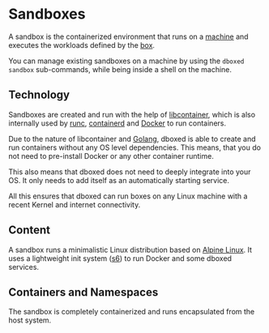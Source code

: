# Sandboxes

A sandbox is the containerized environment that runs on a [machine](/docs/machines) and executes the workloads
defined by the [box](/docs/boxes).

You can manage existing sandboxes on a machine by using the `dboxed sandbox` sub-commands, while being inside a shell
on the machine.

## Technology

Sandboxes are created and run with the help of [libcontainer](https://github.com/opencontainers/runc/tree/main/libcontainer),
which is also internally used by [runc](https://github.com/opencontainers/runc), [containerd](https://containerd.io/) and
[Docker](https://www.docker.com/) to run containers.

Due to the nature of libcontainer and [Golang](https://go.dev/), dboxed is able to create and run containers without
any OS level dependencies. This means, that you do not need to pre-install Docker or any other container runtime.

This also means that dboxed does not need to deeply integrate into your OS. It only needs to add itself as an automatically
starting service.

All this ensures that dboxed can run boxes on any Linux machine with a recent Kernel and internet connectivity.

## Content

A sandbox runs a minimalistic Linux distribution based on [Alpine Linux](https://www.alpinelinux.org/). It uses a
lightweight init system ([s6](https://skarnet.org/software/s6-linux-init/)) to run Docker and some dboxed services.

## Containers and Namespaces

The sandbox is completely containerized and runs encapsulated from the host system.
